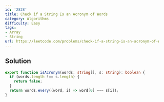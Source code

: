 ```yaml
---
id: '2828'
title: Check if a String Is an Acronym of Words
category: Algorithms
difficulty: Easy
tags:
- Array
- String
url: https://leetcode.com/problems/check-if-a-string-is-an-acronym-of-words
---
```


## Solution

```typescript filename="solution.ts" copy
export function isAcronym(words: string[], s: string): boolean {
  if (words.length !== s.length) {
    return false;
  }
  return words.every((word, i) => word[0] === s[i]);
}
```


